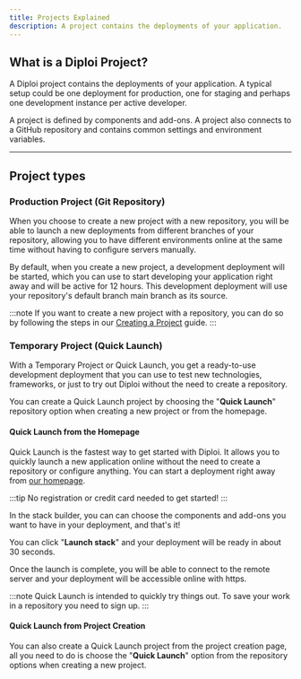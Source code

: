 ```yaml
---
title: Projects Explained
description: A project contains the deployments of your application.
---
```



## What is a Diploi Project?

A Diploi project contains the deployments of your application. A typical setup could be one deployment for production, one for staging and perhaps one development instance per active developer.

A project is defined by components and add-ons. A project also connects to a GitHub repository and contains common settings and environment variables.

***

## Project types

### Production Project (Git Repository)

When you choose to create a new project with a new repository, you will be able to launch a new deployments from different branches of your repository, allowing you to have different environments online at the same time without having to configure servers manually.

<ImageToPNG src={CreateDeploymentRepository} alt="Selecting a branch to launch a new deployment"/>

By default, when you create a new project, a development deployment will be started, which you can use to start developing your application right away and will be active for 12 hours. This development deployment will use your repository's default branch main branch as its source.

:::note
If you want to create a new project with a repository, you can do so by following the steps in our [Creating a Project](/deploying/creating-a-project) guide.
:::

### Temporary Project (Quick Launch)

With a Temporary Project or Quick Launch, you get a ready-to-use development deployment that you can use to test new technologies, frameworks, or just to try out Diploi without the need to create a repository.

You can create a Quick Launch project by choosing the "**Quick Launch**" repository option when creating a new project or from the homepage. 

#### Quick Launch from the Homepage

Quick Launch is the fastest way to get started with Diploi. It allows you to quickly launch a new application online without the need to create a repository or configure anything. You can start a deployment right away from <a href="https://diploi.com/#StackBuilder" target="_blank">our homepage</a>.

:::tip
No registration or credit card needed to get started!
:::

<ImageToPNG src={QuickStartBuilder} alt="Quick launch builder"/>

In the stack builder, you can can choose the components and add-ons you want to have in your deployment, and that's it!

You can click "**Launch stack**" and your deployment will be ready in about 30 seconds.

<ImageToPNG src={QuickLaunchLoading} alt="Quick launch loading"/>

Once the launch is complete, you will be able to connect to the remote server and your deployment will be accessible online with https.

<ImageToPNG src={QuickLaunchHome} alt="Quick launch home"/>

:::note
Quick Launch is intended to quickly try things out. To save your work in a repository you need to sign up.
:::

#### Quick Launch from Project Creation

You can also create a Quick Launch project from the project creation page, all you need to do is choose the "**Quick Launch**" option from the repository options when creating a new project.

<ImageToPNG src={CreateProjectRepo} alt="Create Quick Launch Project"/>

<ContactInfo/>